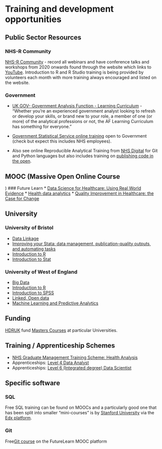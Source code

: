 # Training and development opportunities

## Public Sector Resources 

### NHS-R Community
[NHS-R Community](https://nhsrcommunity.com/) - record all webinars and have conference talks and workshops from 2020 onwards found through the website which links to [YouTube](https://nhsrcommunity.com/). Introduction to R and R Studio training is being provided by volunteers each month with more training always encouraged and listed on the website.

### Government
* [UK GOV- Government Analysis Function - Learning Curriculum](https://www.gov.uk/guidance/government-analysis-function-af-learning-curriculum) - “Whether you’re an experienced government analyst looking to refresh or develop your skills, or brand new to your role, a member of one (or more) of the analytical professions or not, the AF Learning Curriculum has something for everyone.”

* [Government Statistical Service online training](https://gss.civilservice.gov.uk/learning-development/) open to Government (check but expect this includes NHS employees).

* Also see online Reproducible Analytical Training from [NHS Digital](#RAP) for Git and Python languages but also includes training on [publishing code in the open](https://github.com/NHSDigital/rap-community-of-practice/blob/main/development-approach/08_how-to-publish-your-code-in-the-open.md).

## MOOC (Massive Open Online Course
)
### Future Learn
* [Data Science for Healthcare: Using Real World Evidence](https://www.futurelearn.com/courses/data-science-healthcare)
* [Health data analytics](https://www.futurelearn.com/courses/eit-health-data-analytics)
* [Quality Improvement in Healthcare: the Case for Change](https://www.futurelearn.com/courses/quality-improvement)

## University

### University of Bristol
* [Data Linkage](https://www.bristol.ac.uk/medical-school/study/short-courses/data-linkage/)
* [Improving your Stata: data management, publication-quality outputs, and automating tasks](https://www.bristol.ac.uk/medical-school/study/short-courses/improving-your-stata-data-management-publication-quality-outputs-and-automating-tasks/)
* [Introduction to R](https://www.bristol.ac.uk/medical-school/study/short-courses/introduction-to-r/)
* [Introduction to Stat](https://www.bristol.ac.uk/medical-school/study/short-courses/introduction-to-stata/)

### University of West of England
* [Big Data](https://courses.uwe.ac.uk/Z41000093/big-data) 
* [Introduction to R ](https://courses.uwe.ac.uk/Z41000088/introduction-to-r)
* [Introduction to SPSS ](https://courses.uwe.ac.uk/Z41000008/introduction-to-spss)
* [Linked, Open data](https://courses.uwe.ac.uk/Z41000096/linked-open-data)
* [Machine Learning and Predictive Analytics](https://courses.uwe.ac.uk/Z41000092/machine-learning-and-predictive-analytics)


## Funding {#funding}

[HDRUK](#UKProjects) fund [Masters Courses](https://www.hdruk.ac.uk/careers-in-health-data-science/further-education/masters-programme/) at particular Universities. 


## Training / Apprenticeship Schemes

* [NHS Graduate Management Training Scheme: Health Analysis](https://www.graduates.nhs.uk/scheme/health-analysis/) 
* Apprenticeships: [Level 4 Data Analyst](https://www.qa.com/course-catalogue/courses/data-analyst-level-4-apprenticeship-programme-england-qaadanl4/#:~:text=Our%20Data%20Analyst%20Level%204,range%20of%20stakeholders%20and%20customers.)
* Apprenticeships: [Level 6 (Integrated degree) Data Scientist](https://www.instituteforapprenticeships.org/apprenticeship-standards/data-scientist-(integrated-degree)-v1-0)

## Specific software

### SQL

Free SQL training can be found on MOOCs and a particularly good one that has been split into smaller "mini-courses" is by [Stanford University](https://online.stanford.edu/courses/soe-ydatabases-databases) via the [Edx platform](https://www.edx.org/learn/sql). 

### Git

Free[ Git course](https://www.futurelearn.com/courses/collaborative-coding-with-git) on the FutureLearn MOOC platform  

